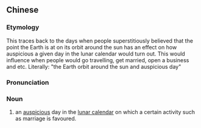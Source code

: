 {{also|黄道吉日}}
==Chinese==
{{zh-forms|s=黄道吉日|type=211}}

===Etymology===
This traces back to the days when people superstitiously believed that the point the Earth is at on its orbit around the sun has an effect on how auspicious a given day in the lunar calendar would turn out. This would influence when people would go travelling, get married, open a business and etc. Literally: "the Earth orbit around the sun and auspicious day"

===Pronunciation===
{{zh-pron
|m=huángdàojírì
|c=wong4 dou6 gat1 jat6
|cat=n
}}

===Noun===
{{zh-noun}}

# {{lb|zh|idiomatic}} an [[auspicious]] day in the [[lunar calendar]] on which a certain activity such as marriage is favoured.